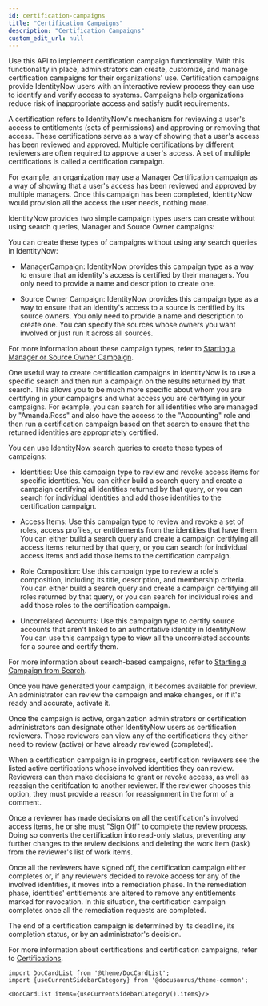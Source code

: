 ```yaml
---
id: certification-campaigns
title: "Certification Campaigns"
description: "Certification Campaigns"
custom_edit_url: null
---
```




Use this API to implement certification campaign functionality.
With this functionality in place, administrators can create, customize, and manage certification campaigns for their organizations' use.
Certification campaigns provide IdentityNow users with an interactive review process they can use to identify and verify access to systems.
Campaigns help organizations reduce risk of inappropriate access and satisfy audit requirements.

A certification refers to IdentityNow's mechanism for reviewing a user's access to entitlements (sets of permissions) and approving or removing that access.
These certifications serve as a way of showing that a user's access has been reviewed and approved.
Multiple certifications by different reviewers are often required to approve a user's access.
A set of multiple certifications is called a certification campaign.

For example, an organization may use a Manager Certification campaign as a way of showing that a user's access has been reviewed and approved by multiple managers.
Once this campaign has been completed, IdentityNow would provision all the access the user needs, nothing more.

IdentityNow provides two simple campaign types users can create without using search queries, Manager and Source Owner campaigns:

You can create these types of campaigns without using any search queries in IdentityNow:

- ManagerCampaign: IdentityNow provides this campaign type as a way to ensure that an identity's access is certified by their managers.
You only need to provide a name and description to create one.

- Source Owner Campaign: IdentityNow provides this campaign type as a way to ensure that an identity's access to a source is certified by its source owners.
You only need to provide a name and description to create one.
You can specify the sources whose owners you want involved or just run it across all sources.

For more information about these campaign types, refer to [Starting a Manager or Source Owner Campaign](https://documentation.sailpoint.com/saas/help/certs/starting_campaign.html).

One useful way to create certification campaigns in IdentityNow is to use a specific search and then run a campaign on the results returned by that search.
This allows you to be much more specific about whom you are certifying in your campaigns and what access you are certifying in your campaigns.
For example, you can search for all identities who are managed by "Amanda.Ross" and also have the access to the "Accounting" role and then run a certification campaign based on that search to ensure that the returned identities are appropriately certified.

You can use IdentityNow search queries to create these types of campaigns:

- Identities: Use this campaign type to review and revoke access items for specific identities.
You can either build a search query and create a campaign certifying all identities returned by that query, or you can search for individual identities and add those identities to the certification campaign.

- Access Items: Use this campaign type to review and revoke a set of roles, access profiles, or entitlements from the identities that have them.
You can either build a search query and create a campaign certifying all access items returned by that query, or you can search for individual access items and add those items to the certification campaign.

- Role Composition: Use this campaign type to review a role's composition, including its title, description, and membership criteria.
You can either build a search query and create a campaign certifying all roles returned by that query, or you can search for individual roles and add those roles to the certification campaign.

- Uncorrelated Accounts: Use this campaign type to certify source accounts that aren't linked to an authoritative identity in IdentityNow.
You can use this campaign type to view all the uncorrelated accounts for a source and certify them.

For more information about search-based campaigns, refer to [Starting a Campaign from Search](https://documentation.sailpoint.com/saas/help/certs/starting_search_campaign.html).

Once you have generated your campaign, it becomes available for preview.
An administrator can review the campaign and make changes, or if it's ready and accurate, activate it.

Once the campaign is active, organization administrators or certification administrators can designate other IdentityNow users as certification reviewers.
Those reviewers can view any of the certifications they either need to review (active) or have already reviewed (completed).

When a certification campaign is in progress, certification reviewers see the listed active certifications whose involved identities they can review.
Reviewers can then make decisions to grant or revoke access, as well as reassign the ceritifcation to another reviewer. If the reviewer chooses this option, they must provide a reason for reassignment in the form of a comment.

Once a reviewer has made decisions on all the certification's involved access items, he or she must "Sign Off" to complete the review process.
Doing so converts the certification into read-only status, preventing any further changes to the review decisions and deleting the work item (task) from the reviewer's list of work items.

Once all the reviewers have signed off, the certification campaign either completes or, if any reviewers decided to revoke access for any of the involved identities, it moves into a remediation phase.
In the remediation phase, identities' entitlements are altered to remove any entitlements marked for revocation.
In this situation, the certification campaign completes once all the remediation requests are completed.

The end of a certification campaign is determined by its deadline, its completion status, or by an administrator's decision.

For more information about certifications and certification campaigns, refer to [Certifications](https://documentation.sailpoint.com/saas/user-help/certifications.html).




```mdx-code-block
import DocCardList from '@theme/DocCardList';
import {useCurrentSidebarCategory} from '@docusaurus/theme-common';

<DocCardList items={useCurrentSidebarCategory().items}/>
```
      